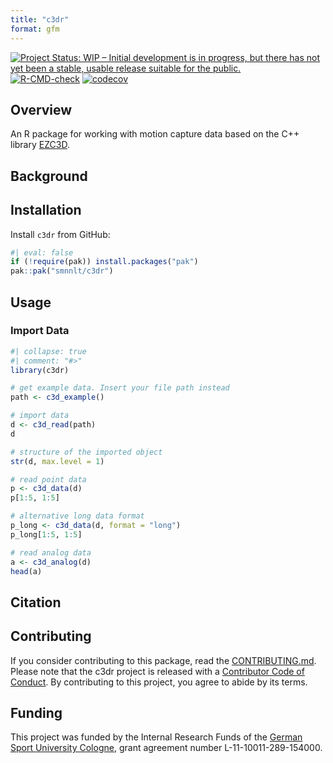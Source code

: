```yaml
---
title: "c3dr"
format: gfm
---
```


<!-- README.md is generated from README.qmd. Please edit that file -->

<!-- badges: start -->

[![Project Status: WIP – Initial development is in progress, but there has not yet been a stable, usable release suitable for the public.](https://www.repostatus.org/badges/latest/wip.svg)](https://www.repostatus.org/#wip) [![R-CMD-check](https://github.com/smnnlt/c3dr/actions/workflows/R-CMD-check.yaml/badge.svg)](https://github.com/smnnlt/c3dr/actions/workflows/R-CMD-check.yaml) [![codecov](https://codecov.io/gh/smnnlt/c3dr/graph/badge.svg?token=BTRQJ0A831)](https://codecov.io/gh/smnnlt/c3dr)

<!-- badges: end -->

## Overview

An R package for working with motion capture data based on the C++ library [EZC3D](https://github.com/pyomeca/ezc3d).

## Background

## Installation

Install `c3dr` from GitHub:

```r
#| eval: false
if (!require(pak)) install.packages("pak")
pak::pak("smnnlt/c3dr")
```

## Usage

### Import Data

```r
#| collapse: true
#| comment: "#>"
library(c3dr)

# get example data. Insert your file path instead
path <- c3d_example() 

# import data
d <- c3d_read(path)
d

# structure of the imported object
str(d, max.level = 1)

# read point data
p <- c3d_data(d)
p[1:5, 1:5]

# alternative long data format
p_long <- c3d_data(d, format = "long")
p_long[1:5, 1:5]

# read analog data
a <- c3d_analog(d)
head(a)
```

## Citation

## Contributing

If you consider contributing to this package, read the [CONTRIBUTING.md](https://github.com/smnnlt/c3dr/blob/main/.github/CONTRIBUTING.md). Please note that the c3dr project is released with a [Contributor Code of Conduct](https://github.com/smnnlt/c3dr/blob/main/CODE_OF_CONDUCT.md). By contributing to this project, you agree to abide by its terms.

## Funding

This project was funded by the Internal Research Funds of the [German Sport University Cologne](https://www.dshs-koeln.de/english/), grant agreement number L-11-10011-289-154000.
